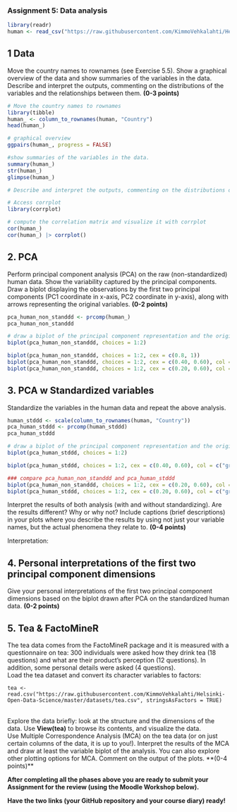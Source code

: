 ### Assignment 5: Data analysis

```r
library(readr)
human <- read_csv("https://raw.githubusercontent.com/KimmoVehkalahti/Helsinki-Open-Data-Science/master/datasets/human2.csv")
```

## 1 Data

Move the country names to rownames (see Exercise 5.5). Show a graphical overview of the data and show summaries of the variables in the data. Describe and interpret the outputs, commenting on the distributions of the variables and the relationships between them. **(0-3 points)**

```r

# Move the country names to rownames
library(tibble)
human_ <- column_to_rownames(human, "Country")
head(human_)

# graphical overview 
ggpairs(human_, progress = FALSE)

#show summaries of the variables in the data.
summary(human_)
str(human_)
glimpse(human_)

# Describe and interpret the outputs, commenting on the distributions of the variables and the relationships between them. 

# Access corrplot
library(corrplot)

# compute the correlation matrix and visualize it with corrplot
cor(human_)
cor(human_) |> corrplot()

```

## 2. PCA

Perform principal component analysis (PCA) on the raw (non-standardized) human data. Show the variability captured by the principal components. Draw a biplot displaying the observations by the first two principal components (PC1 coordinate in x-axis, PC2 coordinate in y-axis), along with arrows representing the original variables. **(0-2 points)**

```r

pca_human_non_standdd <- prcomp(human_)
pca_human_non_standdd

# draw a biplot of the principal component representation and the original variables
biplot(pca_human_non_standdd, choices = 1:2)

biplot(pca_human_non_standdd, choices = 1:2, cex = c(0.8, 1))
biplot(pca_human_non_standdd, choices = 1:2, cex = c(0.40, 0.60), col = c("grey40", "deeppink2")) # latter affects on vectors
biplot(pca_human_non_standdd, choices = 1:2, cex = c(0.20, 0.60), col = c("grey40", "deeppink2")) # latter affects on vectors
```

## 3. PCA w Standardized variables

Standardize the variables in the human data and repeat the above analysis.

```r

human_stddd <- scale(column_to_rownames(human, "Country"))
pca_human_stddd <- prcomp(human_stddd)
pca_human_stddd

# draw a biplot of the principal component representation and the original variables
biplot(pca_human_stddd, choices = 1:2)

biplot(pca_human_stddd, choices = 1:2, cex = c(0.40, 0.60), col = c("grey40", "deeppink2")) # latter affects on vectors

### compare pca_human_non_standdd and pca_human_stddd
biplot(pca_human_non_standdd, choices = 1:2, cex = c(0.20, 0.60), col = c("grey40", "deeppink2")) # latter affects on vectors
biplot(pca_human_stddd, choices = 1:2, cex = c(0.20, 0.60), col = c("grey40", "deeppink2")) # latter affects on vectors
```

Interpret the results of both analysis (with and without standardizing). Are the results different? Why or why not? Include captions (brief descriptions) in your plots where you describe the results by using not just your variable names, but the actual phenomena they relate to. **(0-4 points)**

Interpretation:

## 4. Personal interpretations of the first two principal component dimensions

Give your personal interpretations of the first two principal component dimensions based on the biplot drawn after PCA on the standardized human data. **(0-2 points)**

## 5. Tea & FactoMineR

The tea data comes from the FactoMineR package and it is measured with a questionnaire on tea: 300 individuals were asked how they drink tea (18 questions) and what are their product's perception (12 questions). In addition, some personal details were asked (4 questions).\
Load the tea dataset and convert its character variables to factors:

    tea <- read.csv("https://raw.githubusercontent.com/KimmoVehkalahti/Helsinki-Open-Data-Science/master/datasets/tea.csv", stringsAsFactors = TRUE)

\
Explore the data briefly: look at the structure and the dimensions of the data. Use **View(tea)** to browse its contents, and visualize the data.\
Use Multiple Correspondence Analysis (MCA) on the tea data (or on just certain columns of the data, it is up to you!). Interpret the results of the MCA and draw at least the variable biplot of the analysis. You can also explore other plotting options for MCA. Comment on the output of the plots. \*\*(0-4 points)\*\*

**After completing all the phases above you are ready to submit your Assignment for the review (using the Moodle Workshop below).**

**Have the two links (your GitHub repository and your course diary) ready!**
